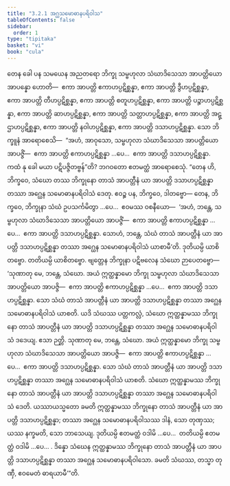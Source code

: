 ```yaml
---
title: "3.2.1 အဂ္ဃသမောဓာနပရိဝါသ"
tableOfContents: false
sidebar:
  order: 1
type: "tipitaka"
basket: "vi"
book: "cula"
---
```



<DynamicBreadcrumb />

<Division number="134" book="cula">

<Paragraph number="615" book="cula">
တေန ခေါ ပန သမယေန အညတရော ဘိက္ခု သမ္ဗဟုလာ သံဃာဒိသေသာ အာပတ္တိယော အာပန္နော ဟောတိ—  ဧကာ အာပတ္တိ ဧကာဟပ္ပဋိစ္ဆန္နာ, ဧကာ အာပတ္တိ ဒွီဟပ္ပဋိစ္ဆန္နာ, ဧကာ အာပတ္တိ တီဟပ္ပဋိစ္ဆန္နာ, ဧကာ အာပတ္တိ စတူဟပ္ပဋိစ္ဆန္နာ, ဧကာ အာပတ္တိ ပဉ္စာဟပ္ပဋိစ္ဆန္နာ, ဧကာ အာပတ္တိ ဆာဟပ္ပဋိစ္ဆန္နာ, ဧကာ အာပတ္တိ သတ္တာဟပ္ပဋိစ္ဆန္နာ, ဧကာ အာပတ္တိ အဋ္ဌာဟပ္ပဋိစ္ဆန္နာ, ဧကာ အာပတ္တိ နဝါဟပ္ပဋိစ္ဆန္နာ, ဧကာ အာပတ္တိ ဒသာဟပ္ပဋိစ္ဆန္နာ. သော ဘိက္ခူနံ အာရောစေသိ—  “အဟံ, အာဝုသော, သမ္ဗဟုလာ သံဃာဒိသေသာ အာပတ္တိယော အာပဇ္ဇိံ—  ဧကာ အာပတ္တိ ဧကာဟပ္ပဋိစ္ဆန္နာ …ပေ…  ဧကာ အာပတ္တိ ဒသာဟပ္ပဋိစ္ဆန္နာ. ကထံ နု ခေါ မယာ ပဋိပဇ္ဇိတဗ္ဗန်”တိ? ဘဂဝတော ဧတမတ္ထံ အာရောစေသုံ. “တေန ဟိ, ဘိက္ခဝေ, သံဃော တဿ ဘိက္ခုနော တာသံ အာပတ္တီနံ ယာ အာပတ္တိ ဒသာဟပ္ပဋိစ္ဆန္နာ တဿာ အဂ္ဃေန သမောဓာနပရိဝါသံ ဒေတု. ဧဝဉ္စ ပန, ဘိက္ခဝေ, ဒါတဗ္ဗော—
</Paragraph>

<Paragraph number="616" book="cula">
တေန, ဘိက္ခဝေ, ဘိက္ခုနာ သံဃံ ဥပသင်္ကမိတွာ …ပေ…  ဧဝမဿ ဝစနီယော—  ‘အဟံ, ဘန္တေ, သမ္ဗဟုလာ သံဃာဒိသေသာ အာပတ္တိယော အာပဇ္ဇိံ—  ဧကာ အာပတ္တိ ဧကာဟပ္ပဋိစ္ဆန္နာ …ပေ…  ဧကာ အာပတ္တိ ဒသာဟပ္ပဋိစ္ဆန္နာ. သောဟံ, ဘန္တေ, သံဃံ တာသံ အာပတ္တီနံ ယာ အာပတ္တိ ဒသာဟပ္ပဋိစ္ဆန္နာ တဿာ အဂ္ဃေန သမောဓာနပရိဝါသံ ယာစာမီ’တိ. ဒုတိယမ္ပိ ယာစိတဗ္ဗော. တတိယမ္ပိ ယာစိတဗ္ဗော. ဗျတ္တေန ဘိက္ခုနာ ပဋိဗလေန သံဃော ဉာပေတဗ္ဗော—
</Paragraph>

</Division>
<Division number="135" book="cula">

<Paragraph number="617" book="cula">
‘သုဏာတု မေ, ဘန္တေ, သံဃော. အယံ ဣတ္ထန္နာမော ဘိက္ခု သမ္ဗဟုလာ သံဃာဒိသေသာ အာပတ္တိယော အာပဇ္ဇိ—  ဧကာ အာပတ္တိ ဧကာဟပ္ပဋိစ္ဆန္နာ …ပေ…  ဧကာ အာပတ္တိ ဒသာဟပ္ပဋိစ္ဆန္နာ. သော သံဃံ တာသံ အာပတ္တီနံ ယာ အာပတ္တိ ဒသာဟပ္ပဋိစ္ဆန္နာ တဿာ အဂ္ဃေန သမောဓာနပရိဝါသံ ယာစတိ. ယဒိ သံဃဿ ပတ္တကလ္လံ, သံဃော ဣတ္ထန္နာမဿ ဘိက္ခုနော တာသံ အာပတ္တီနံ ယာ အာပတ္တိ ဒသာဟပ္ပဋိစ္ဆန္နာ တဿာ အဂ္ဃေန သမောဓာနပရိဝါသံ ဒဒေယျ. ဧသာ ဉတ္တိ.
</Paragraph>

<Paragraph number="618" book="cula">
သုဏာတု မေ, ဘန္တေ, သံဃော. အယံ ဣတ္ထန္နာမော ဘိက္ခု သမ္ဗဟုလာ သံဃာဒိသေသာ အာပတ္တိယော အာပဇ္ဇိ—  ဧကာ အာပတ္တိ ဧကာဟပ္ပဋိစ္ဆန္နာ …ပေ…  ဧကာ အာပတ္တိ ဒသာဟပ္ပဋိစ္ဆန္နာ. သော သံဃံ တာသံ အာပတ္တီနံ ယာ အာပတ္တိ ဒသာဟပ္ပဋိစ္ဆန္နာ တဿာ အဂ္ဃေန သမောဓာနပရိဝါသံ ယာစတိ. သံဃော ဣတ္ထန္နာမဿ ဘိက္ခုနော တာသံ အာပတ္တီနံ ယာ အာပတ္တိ ဒသာဟပ္ပဋိစ္ဆန္နာ တဿာ အဂ္ဃေန သမောဓာနပရိဝါသံ ဒေတိ. ယဿာယသ္မတော ခမတိ ဣတ္ထန္နာမဿ ဘိက္ခုနော တာသံ အာပတ္တီနံ ယာ အာပတ္တိ ဒသာဟပ္ပဋိစ္ဆန္နာ; တဿာ အဂ္ဃေန သမောဓာနပရိဝါသဿ ဒါနံ, သော တုဏှဿ; ယဿ နက္ခမတိ, သော ဘာသေယျ.
</Paragraph>

<Paragraph number="619" book="cula">
ဒုတိယမ္ပိ ဧတမတ္ထံ ဝဒါမိ …ပေ…  တတိယမ္ပိ ဧတမတ္ထံ ဝဒါမိ …ပေ… .
</Paragraph>

<Paragraph number="620" book="cula">
ဒိန္နော သံဃေန ဣတ္ထန္နာမဿ ဘိက္ခုနော တာသံ အာပတ္တီနံ ယာ အာပတ္တိ ဒသာဟပ္ပဋိစ္ဆန္နာ တဿာ အဂ္ဃေန သမောဓာနပရိဝါသော. ခမတိ သံဃဿ, တသ္မာ တုဏှီ, ဧဝမေတံ ဓာရယာမီ’”တိ.
</Paragraph>
</Division>